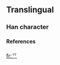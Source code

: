 ==Translingual==
===Han character===
{{Han char|rad=丿|as=02|sn=3|so=|four=|canj=竹金 (HC)|cmean=[[kwukyel]]}}
====References====
{{Han ref|kx=0082.031|dj=0165.141|hdz=10032.021|uh=4E4A|ud=20042}}



[[fr:乊]]